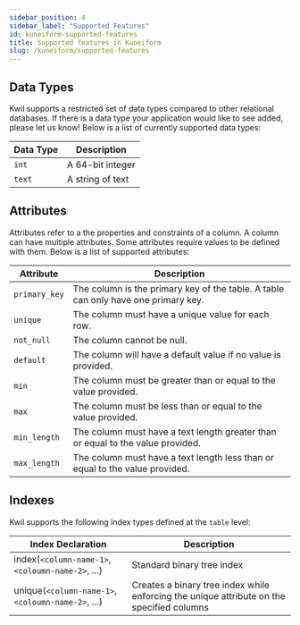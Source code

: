 ```yaml
---
sidebar_position: 4
sidebar_label: "Supported Features"
id: kuneiform-supported-features
title: Supported features in Kuneiform
slug: /kuneiform/supported-features
---
```


## Data Types

Kwil supports a restricted set of data types compared to other relational databases.  If there is a data type your application would like to see added, please let us know!  Below is a list of currently supported data types:

| Data Type | Description |
| --------- | ----------- |
| `int` | A 64-bit integer |
| `text` | A string of text |

## Attributes

Attributes refer to a the properties and constraints of a column.  A column can have multiple attributes.  Some attributes require values to be defined with them.  Below is a list of supported attributes:

| Attribute | Description |
| --------- | ----------- |
| `primary_key` | The column is the primary key of the table.  A table can only have one primary key. |
| `unique` | The column must have a unique value for each row. |
| `not_null` | The column cannot be null. |
| `default` | The column will have a default value if no value is provided. |
| `min` | The column must be greater than or equal to the value provided. |
| `max` | The column must be less than or equal to the value provided. |
| `min_length` | The column must have a text length greater than or equal to the value provided. |
| `max_length` | The column must have a text length less than or equal to the value provided. |

## Indexes

Kwil supports the following index types defined at the `table` level:

| Index Declaration | Description |
| ----------------- | ----------- |
| index(`<column-name-1>`, `<coloumn-name-2>`, ...) | Standard binary tree index |
| unique(`<column-name-1>`, `<coloumn-name-2>`, ...) | Creates a binary tree index while enforcing the unique attribute on the specified columns |